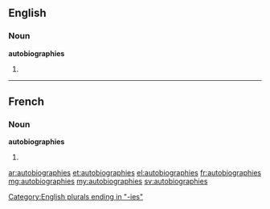 ==English==

===Noun===
'''autobiographies'''

# {{plural of|autobiography}}

----

==French==

===Noun===
'''autobiographies''' {{f}}

# {{plural of|autobiographie|lang=fr}}

[[Category:English plurals ending in "-ies"]]

[[ar:autobiographies]]
[[et:autobiographies]]
[[el:autobiographies]]
[[fr:autobiographies]]
[[mg:autobiographies]]
[[my:autobiographies]]
[[sv:autobiographies]]